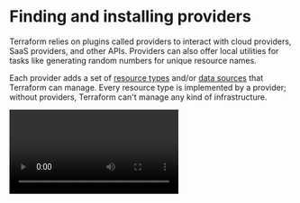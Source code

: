 # Finding and installing providers

Terraform relies on plugins called providers to interact with cloud providers, SaaS providers, and other APIs.
Providers can also offer local utilities for tasks like generating random numbers for unique resource names.

Each provider adds a set of [resource types](https://developer.hashicorp.com/terraform/language/resources) and/or [data sources](https://developer.hashicorp.com/terraform/language/data-sources) that Terraform can manage.
Every resource type is implemented by a provider; without providers, Terraform can't manage any kind of infrastructure.

<Video id="MJIcYDfCACE"/>

```
slideware
what are providers?
how does terraform use/interact with providers?
how do providers interact with interfaces/services/apis
```

### Terraform registry

Providers are distributed separately from Terraform itself, and each provider has its own release cadence and version numbers.
To find providers for the infrastructure platforms you use, browse the [providers section of the Terraform Registry](https://registry.terraform.io/browse/providers). 
This is the main directory of publicly available Terraform providers, and hosts providers for most major infrastructure platforms.
Some providers on the Registry are developed and published by HashiCorp, some are published by platform maintainers, and some are published by users and volunteers. 

Terraform CLI finds and installs providers when [initializing a working directory](https://developer.hashicorp.com/terraform/cli/init). 
It can automatically download providers from a Terraform registry, or load them from a local mirror or cache. 
If you are using a persistent working directory, you must reinitialize whenever you change a configuration's providers.

<Video id="xO1_FhFfgbQ"/>

```
where do I get providers?
show terraform registry
show how to find a provider (docker)
```

### Required providers

Terraform configurations must declare which providers they require, so that Terraform can install and use them.
Provider requirements are declared in a `required_providers` block, which consists of a local name, a source location, and a version constraint:

```hcl
terraform {
  required_providers {
    aws = {
      source  = "hashicorp/aws"
      version = "4.65.0"
    }
  }
}
```

The `required_providers` block must be nested inside the top-level terraform block (which can also contain other settings).
Each argument in the `required_providers` block enables one provider. 
The key determines the provider's local name (its unique identifier within this module), and the value is an object with the following elements:

<Properties>
  <Property name="source" type="string" required="true" value="">
    The global source address for the provider you intend to use, such as hashicorp/aws.
  </Property>
  <Property name="version" type="string" required="true" value="">
    A version constraint specifying which subset of available provider versions the module is compatible with.
  </Property>
</Properties>

### Versioning

Providers are released separately from Terraform itself, and have their own version numbers. 
In production we recommend constraining the acceptable provider versions in the configuration's provider requirements block, to make sure that terraform init does not install newer versions of the provider that are incompatible with the configuration.

The version argument is optional; if omitted, Terraform will accept any version of the provider as compatible. 
However, we strongly recommend specifying a version constraint for every provider your module depends on.
Version constraints can specify a specific version or use [operators](https://developer.hashicorp.com/terraform/language/expressions/version-constraints) such as `>=` and `~>` to specify version ranges.

### Dependency lock file

To ensure Terraform always installs the same provider versions for a given configuration, you can use Terraform CLI to create a dependency lock file and commit it to version control along with your configuration. 
If a lock file is present, Terraform Cloud, CLI, and Enterprise will all obey it when installing providers.

The dependency lock file is a file that belongs to the configuration as a whole, rather than to each separate module in the configuration. 
For that reason Terraform creates it and expects to find it in your current working directory when you run Terraform, which is also the directory containing the `.tf` files for the root module of your configuration.

<Video id="eX51ziztMQc"/>

<Task id="install_provider">
  Add the `vault` provider to the current Terraform configuration and initialize the workspace.
</Task>